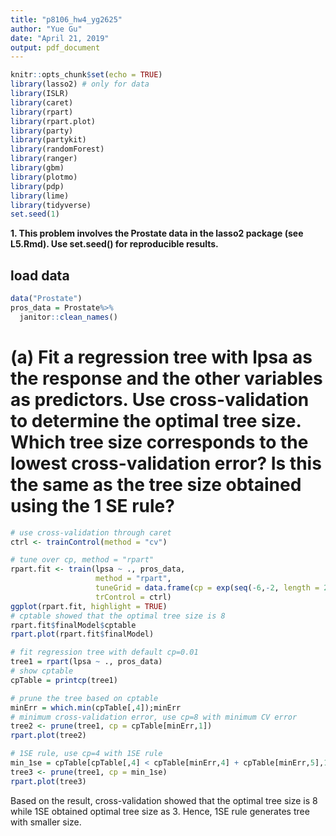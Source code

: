 ```yaml
---
title: "p8106_hw4_yg2625"
author: "Yue Gu"
date: "April 21, 2019"
output: pdf_document
---
```


```r
knitr::opts_chunk$set(echo = TRUE)
library(lasso2) # only for data
library(ISLR)
library(caret)
library(rpart)
library(rpart.plot)
library(party)
library(partykit)
library(randomForest)
library(ranger)
library(gbm)
library(plotmo)
library(pdp)
library(lime)
library(tidyverse)
set.seed(1)
```

**1. This problem involves the Prostate data in the lasso2 package (see L5.Rmd). Use set.seed() for reproducible results.**

## load data
```r
data("Prostate")
pros_data = Prostate%>% 
  janitor::clean_names()
```


# (a) Fit a regression tree with lpsa as the response and the other variables as predictors. Use cross-validation to determine the optimal tree size. Which tree size corresponds to the lowest cross-validation error? Is this the same as the tree size obtained using the 1 SE rule?


```r
# use cross-validation through caret
ctrl <- trainControl(method = "cv")

# tune over cp, method = "rpart"
rpart.fit <- train(lpsa ~ ., pros_data, 
                   method = "rpart",
                   tuneGrid = data.frame(cp = exp(seq(-6,-2, length = 20))),
                   trControl = ctrl)
ggplot(rpart.fit, highlight = TRUE)
# cptable showed that the optimal tree size is 8
rpart.fit$finalModel$cptable
rpart.plot(rpart.fit$finalModel)

# fit regression tree with default cp=0.01
tree1 = rpart(lpsa ~ ., pros_data)
# show cptable
cpTable = printcp(tree1)

# prune the tree based on cptable
minErr = which.min(cpTable[,4]);minErr
# minimum cross-validation error, use cp=8 with minimum CV error
tree2 <- prune(tree1, cp = cpTable[minErr,1])
rpart.plot(tree2)

# 1SE rule, use cp=4 with 1SE rule
min_1se = cpTable[cpTable[,4] < cpTable[minErr,4] + cpTable[minErr,5],1][1]; min_1se
tree3 <- prune(tree1, cp = min_1se)
rpart.plot(tree3)
```

Based on the result, cross-validation showed that the optimal tree size is 8 while 1SE obtained optimal tree size as 3. Hence, 1SE rule generates tree with smaller size.

